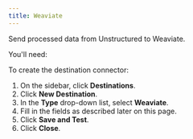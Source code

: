 ```yaml
---
title: Weaviate 
---
```


Send processed data from Unstructured to Weaviate.

You'll need:


<WeaviatePrerequisites />

To create the destination connector:

1. On the sidebar, click **Destinations**.
2. Click **New Destination**.
3. In the **Type** drop-down list, select **Weaviate**.
4. Fill in the fields as described later on this page.
5. Click **Save and Test**.
6. Click **Close**.


<WeaviateFields />